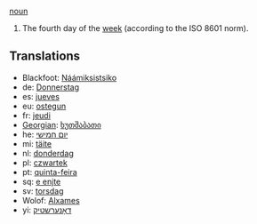 [[noun]]

#The fourth day of the [[week]] (according to the ISO 8601 norm).

==Translations==
*Blackfoot: [[Náámiksistsiko]]
*de: [[Donnerstag]]
*es: [[jueves]]
*eu: [[ostegun]]
*fr: [[jeudi]]
*[[Georgian]]: [[ხუთშაბათი]]
*he: [[יום חמישי]]
*mi: [[täite]]
*nl: [[donderdag]]
*pl: [[czwartek]]
*pt: [[quinta-feira]]
*sq: [[e enjte]]
*sv: [[torsdag]]
*Wolof: [[Alxames]]
*yi: [[דאָנערשטיק]]